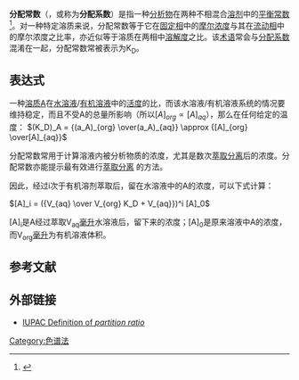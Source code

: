 '''分配常数'''（{{lang-en|Distribution constant}}，或称为'''分配系数'''）是指一种[[分析物|分析物]]在两种不相混合[[溶剂|溶剂]]中的[[平衡常数|平衡常数]]<ref name=Rice1993>{{citation | last = Rice | first =  N. M. | year = 1993 | title = Nomenclature for liquid-liquid distribution (solvent extraction) (IUPAC Recommendations 1993) | journal = Pure and Applied Chemistry | volume = 65 | pages = 2373 | doi = 10.1351/pac199365112373 | last2 = Irving | first2 = H. M. N. H. | last3 = Leonard | first3 = M. A. }}</ref>。对一种特定溶质来说，分配常数等于它在[[固定相_(化学)|固定相]]中的[[摩尔浓度|摩尔浓度]]与其在[[流动相|流动相]]中的摩尔浓度之比率，亦近似等于溶质在两相中[[溶解度|溶解度]]之比。该[[术语|术语]]常会与[[分配系数|分配系数]]混淆在一起，分配常数常被表示为K<sub>D</sub>。

==表达式==
一种[[溶液|溶质]]A在[[水溶液|水溶液]]/[[有机化合物|有机溶液]]中的[[活度|活度]]的比，而该水溶液/有机溶液系统的情况要维持稳定，而且不受A的总量所影响（所以<math>[A]_{org} \propto [A]_{aq}</math>），那么在任何给定的温度：
<math>(K_D)_A = {(a_A)_{org} \over(a_A)_{aq}} \approx {[A]_{org} \over[A]_{aq}}</math>

分配常数常用于计算溶液内被分析物质的浓度，尤其是数次[[液-液萃取|萃取分离]]后的浓度。分配常数亦能提示最有效进行[[液-液萃取|萃取分离]] 的方法。

因此，经过i次于有机溶剂萃取后，留在水溶液中的A的浓度，可以下式计算：

<math>[A]_i = ({V_{aq} \over V_{org} K_D + V_{aq}})^i [A]_0</math>

[A]<sub>i</sub>是A经过萃取V<sub>aq</sub>[[毫升|毫升]]水溶液后，留下来的浓度；[A]<sub>0</sub>是原来溶液中A的浓度，而V<sub>org</sub>[[毫升|毫升]]为有机溶液体积。

==参考文献==
{{Reflist}}

==外部链接==
*[http://goldbook.iupac.org/P04440.html IUPAC Definition of ''partition ratio''] {{Wayback|url=http://goldbook.iupac.org/P04440.html |date=20160304001334 }}

{{色谱法}}

[[Category:色谱法|Category:色谱法]]